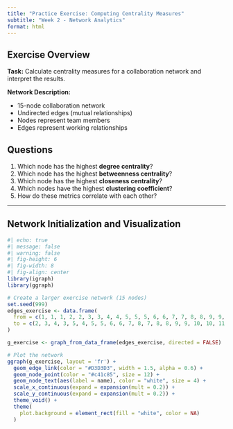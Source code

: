 ```yaml
---
title: "Practice Exercise: Computing Centrality Measures"
subtitle: "Week 2 - Network Analytics"
format: html
---
```


## Exercise Overview

**Task:** Calculate centrality measures for a collaboration network and interpret the results.

**Network Description:**

- 15-node collaboration network
- Undirected edges (mutual relationships)
- Nodes represent team members
- Edges represent working relationships

## Questions

1. Which node has the highest **degree centrality**?
2. Which node has the highest **betweenness centrality**?
3. Which node has the highest **closeness centrality**?
4. Which nodes have the highest **clustering coefficient**?
5. How do these metrics correlate with each other?

---

## Network Initialization and Visualization


```r
#| echo: true
#| message: false
#| warning: false
#| fig-height: 6
#| fig-width: 8
#| fig-align: center
library(igraph)
library(ggraph)

# Create a larger exercise network (15 nodes)
set.seed(999)
edges_exercise <- data.frame(
  from = c(1, 1, 1, 2, 2, 3, 3, 4, 4, 5, 5, 5, 6, 6, 7, 7, 8, 8, 9, 9, 10, 10, 11, 11, 12, 13, 13, 14),
  to = c(2, 3, 4, 3, 5, 4, 5, 5, 6, 6, 7, 8, 7, 8, 8, 9, 9, 10, 10, 11, 11, 12, 12, 13, 13, 14, 15, 15)
)

g_exercise <- graph_from_data_frame(edges_exercise, directed = FALSE)

# Plot the network
ggraph(g_exercise, layout = 'fr') +
  geom_edge_link(color = "#D3D3D3", width = 1.5, alpha = 0.6) +
  geom_node_point(color = "#c41c85", size = 12) +
  geom_node_text(aes(label = name), color = "white", size = 4) +
  scale_x_continuous(expand = expansion(mult = 0.2)) +
  scale_y_continuous(expand = expansion(mult = 0.2)) +
  theme_void() +
  theme(
    plot.background = element_rect(fill = "white", color = NA)
  )
```
